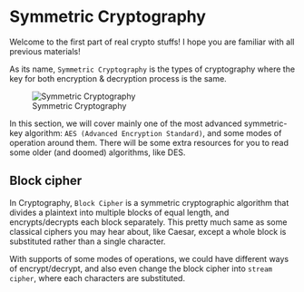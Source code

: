 # Symmetric Cryptography {#sec-Symmetric .unnumbered}

Welcome to the first part of real crypto stuffs! I hope you are familiar with all previous materials!

As its name, `Symmetric Cryptography` is the types of cryptography where the key for both encryption & decryption process is the same. 

![Symmetric Cryptography](/images/Simple_symmetric_encryption.png){fig-align="center"}

In this section, we will cover mainly one of the most advanced symmetric-key algorithm: `AES (Advanced Encryption Standard)`, and some modes of operation around them. There will be some extra resources for you to read some older (and doomed) algorithms, like DES.
 
## Block cipher

In Cryptography, `Block Cipher` is a symmetric cryptographic algorithm that divides a plaintext into multiple blocks of equal length, and encrypts/decrypts each block separately. This pretty much same as some classical ciphers you may hear about, like Caesar, except a whole block is substituted rather than a single character. 

With supports of some modes of operations, we could have different ways of encrypt/decrypt, and also even change the block cipher into `stream cipher`, where each characters are substituted. 
